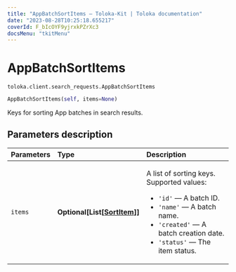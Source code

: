 ```yaml
---
title: "AppBatchSortItems — Toloka-Kit | Toloka documentation"
date: "2023-08-28T10:25:18.655217"
coverId: F_bIcOYF9yjrxkPZrXc3
docsMenu: "tkitMenu"
---
```


# AppBatchSortItems

`toloka.client.search_requests.AppBatchSortItems`

```python
AppBatchSortItems(self, items=None)
```

Keys for sorting App batches in search results.

## Parameters description

| Parameters | Type | Description |
| :----------| :----| :-----------|
`items`|**Optional\[List\[[SortItem](/docs/toloka-kit/reference/toloka.client.search_requests.AppBatchSortItems.SortItem)\]\]**|<p>A list of sorting keys. Supported values:</p> <ul> <li>`'id'` — A batch ID.</li> <li>`'name'` — A batch name.</li> <li>`'created'` — A batch creation date.</li> <li>`'status'` — The item status.</li> </ul>